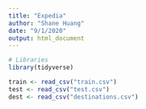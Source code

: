 ```yaml
---
title: "Expedia"
author: "Shane Huang"
date: "9/1/2020"
output: html_document
---
```


```r
# Libraries
library(tidyverse)

```


```r
train <- read_csv("train.csv")
test <- read_csv("test.csv")
dest <- read_csv("destinations.csv")
```

